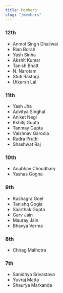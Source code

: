 ```yaml
---
title: Members
slug: "/members"
---
```


### 12th
- Anmol Singh Dhaliwal
- Rian Borah
- Yash Sinha
- Akshit Kumar
- Tanish Bhatt
- N. Narotam
- Stuti Rastogi
- Utkarsh Lal

### 11th
- Yash Jha
- Advitya Singhal
- Aniket Negi
- Kshitij Gupta
- Tanmay Gupta
- Vaishnav Garodia
- Rudra Pruthi
- Shashwat Raj

### 10th
- Anubhav Choudhary
- Yashas Gogna

### 9th
- Kushagra Goel
- Tanishq Gogia
- Saarthak Gupta
- Garv Jain
- Mauray Jain
- Bhavya Verma


### 8th
- Chirag Malhotra

### 7th
- Sanidhya Srivastava
- Yuvraj Matta
- Shaurya Markanda


